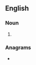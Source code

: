 {{also|Mullahs}}
==English==

===Noun===
{{head|en|noun plural form}}

# {{plural of|mullah|lang=en}}

===Anagrams===
* {{anagrams|en|Hallums}}